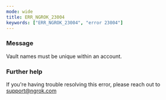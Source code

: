 ```yaml
---
mode: wide
title: ERR_NGROK_23004
keywords: ["ERR_NGROK_23004", "error 23004"]
---
```


### Message

Vault names must be unique within an account.

### Further help

If you're having trouble resolving this error, please reach out to [support@ngrok.com](mailto:support@ngrok.com?subject=Help%20with%20ERR_NGROK_23004)
